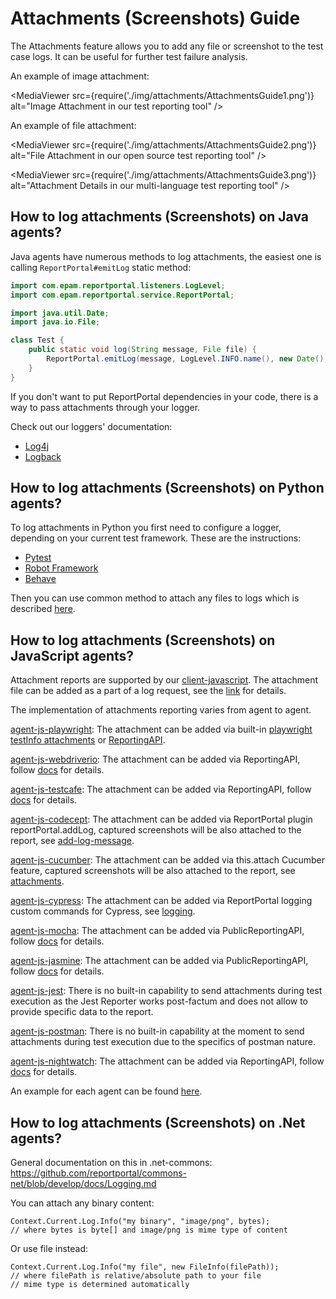 # Attachments (Screenshots) Guide

The Attachments feature allows you to add any file or screenshot to the test case logs. It can be useful for further test failure analysis.

An example of image attachment:

<MediaViewer src={require('./img/attachments/AttachmentsGuide1.png')} alt="Image Attachment in our test reporting tool" />

An example of file attachment:

<MediaViewer src={require('./img/attachments/AttachmentsGuide2.png')} alt="File Attachment in our open source test reporting tool" />

<MediaViewer src={require('./img/attachments/AttachmentsGuide3.png')} alt="Attachment Details in our multi-language test reporting tool" />

## How to log attachments (Screenshots) on Java agents?

Java agents have numerous methods to log attachments, the easiest one is calling `ReportPortal#emitLog` static method:

```java
import com.epam.reportportal.listeners.LogLevel;
import com.epam.reportportal.service.ReportPortal;

import java.util.Date;
import java.io.File;

class Test {
	public static void log(String message, File file) {
		ReportPortal.emitLog(message, LogLevel.INFO.name(), new Date(), file);
	}
}
```

If you don't want to put ReportPortal dependencies in your code, there is a way to pass attachments through your logger.

Check out our loggers' documentation:

* [Log4j](https://github.com/reportportal/logger-java-log4j#attaching-files-screenshots-videos-archives-reports-etc)
* [Logback](https://github.com/reportportal/logger-java-logback#attaching-files-screenshots-videos-archives-reports-etc)

## How to log attachments (Screenshots) on Python agents?

To log attachments in Python you first need to configure a logger, depending on your current test framework. These are the instructions: 

* [Pytest](https://github.com/reportportal/agent-python-pytest#examples)
* [Robot Framework](https://github.com/reportportal/agent-Python-RobotFramework#logging)
* [Behave](https://github.com/reportportal/agent-python-behave#logging)

Then you can use common method to attach any files to logs which is described [here](https://github.com/reportportal/client-Python#send-attachment-screenshots).

## How to log attachments (Screenshots) on JavaScript agents?

Attachment reports are supported by our [client-javascript](https://github.com/reportportal/client-javascript). The attachment file can be added as a part of a log request, see the [link](https://github.com/reportportal/client-javascript#sendlog) for details.

The implementation of attachments reporting varies from agent to agent.

[agent-js-playwright](https://github.com/reportportal/agent-js-playwright):
The attachment can be added via built-in [playwright testInfo attachments](https://playwright.dev/docs/api/class-testinfo#test-info-attachments) or [ReportingAPI](https://github.com/reportportal/agent-js-playwright#log).

[agent-js-webdriverio](https://github.com/reportportal/agent-js-webdriverio):
The attachment can be added via ReportingAPI, follow [docs](https://github.com/reportportal/agent-js-webdriverio#log) for details.

[agent-js-testcafe](https://github.com/reportportal/agent-js-testcafe):
The attachment can be added via ReportingAPI, follow [docs](https://github.com/reportportal/agent-js-testcafe#log) for details.

[agent-js-codecept](https://github.com/reportportal/agent-js-codecept):
The attachment can be added via ReportPortal plugin reportPortal.addLog, captured screenshots will be also attached to the report, see [add-log-message](https://github.com/reportportal/agent-js-codecept#add-log-message).

[agent-js-cucumber](https://github.com/reportportal/agent-js-cucumber):
The attachment can be added via this.attach Cucumber feature, captured screenshots will be also attached to the report, see [attachments](https://github.com/reportportal/agent-js-cucumber#attachments).

[agent-js-cypress](https://github.com/reportportal/agent-js-cypress):
The attachment can be added via ReportPortal logging custom commands for Cypress, see [logging](https://github.com/reportportal/agent-js-cypress#logging).

[agent-js-mocha](https://github.com/reportportal/agent-js-mocha):
The attachment can be added via PublicReportingAPI, follow [docs](https://github.com/reportportal/agent-js-mocha#report-logs-and-attachments) for details.

[agent-js-jasmine](https://github.com/reportportal/agent-js-jasmine):
The attachment can be added via PublicReportingAPI, follow [docs](https://github.com/reportportal/agent-js-jasmine#report-logs-and-attachments) for details.

[agent-js-jest](https://github.com/reportportal/agent-js-jest):
There is no built-in capability to send attachments during test execution as the Jest Reporter works post-factum and does not allow to provide specific data to the report.

[agent-js-postman](https://github.com/reportportal/agent-js-postman):
There is no built-in capability at the moment to send attachments during test execution due to the specifics of postman nature.

[agent-js-nightwatch](https://github.com/reportportal/agent-js-nightwatch):
The attachment can be added via ReportingAPI, follow [docs](https://github.com/reportportal/agent-js-nightwatch#log) for details.

An example for each agent can be found [here](https://github.com/reportportal/examples-js). 

## How to log attachments (Screenshots) on .Net agents?

General documentation on this in .net-commons: https://github.com/reportportal/commons-net/blob/develop/docs/Logging.md

You can attach any binary content:

```
Context.Current.Log.Info("my binary", "image/png", bytes);
// where bytes is byte[] and image/png is mime type of content
```

Or use file instead:

```
Context.Current.Log.Info("my file", new FileInfo(filePath));
// where filePath is relative/absolute path to your file
// mime type is determined automatically 
```
